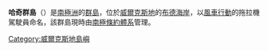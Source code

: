 {{Coord|66|32|S|109|16|E|display=title|region:AQ_type:isle}}

'''哈奇群島'''（{{lang-en|Hatch Islands}}）是[[南極洲|南極洲]]的[[群島|群島]]，位於[[威爾克斯地|威爾克斯地]]的[[布德海岸|布德海岸]]，以[[風車行動|風車行動]]的拖拉機駕駛員命名，該群島現時由[[南極條約體系|南極條約體系]]管理。

{{DEFAULTSORT:Hatch Islands}}
[[Category:威爾克斯地島嶼|Category:威爾克斯地島嶼]]


{{WilkesLand-geo-stub}}